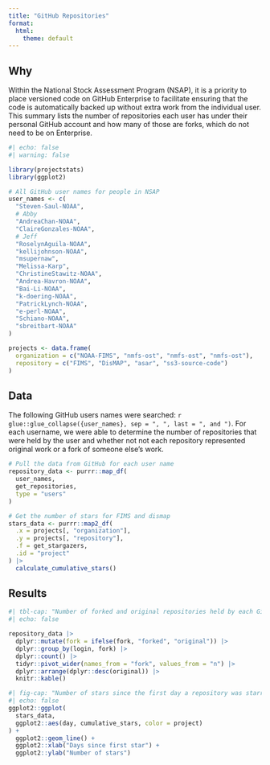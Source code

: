 ```yaml
---
title: "GitHub Repositories"
format:
  html:
    theme: default
---
```


## Why

Within the National Stock Assessment Program (NSAP), it is a priority to place versioned code on GitHub Enterprise to facilitate ensuring that the code is automatically backed up without extra work from the individual user. This summary lists the number of repositories each user has under their personal GitHub account and how many of those are forks, which do not need to be on Enterprise.

```r
#| echo: false
#| warning: false

library(projectstats)
library(ggplot2)

# All GitHub user names for people in NSAP
user_names <- c(
  "Steven-Saul-NOAA",
  # Abby
  "AndreaChan-NOAA",
  "ClaireGonzales-NOAA",
  # Jeff
  "RoselynAguila-NOAA",
  "kellijohnson-NOAA",
  "msupernaw",
  "Melissa-Karp",
  "ChristineStawitz-NOAA",
  "Andrea-Havron-NOAA",
  "Bai-Li-NOAA",
  "k-doering-NOAA",
  "PatrickLynch-NOAA",
  "e-perl-NOAA",
  "Schiano-NOAA",
  "sbreitbart-NOAA"
)

projects <- data.frame(
  organization = c("NOAA-FIMS", "nmfs-ost", "nmfs-ost", "nmfs-ost"),
  repository = c("FIMS", "DisMAP", "asar", "ss3-source-code")
)
```

## Data

The following GitHub users names were searched: `r glue::glue_collapse({user_names}, sep = ", ", last = ", and ")`. For each username, we were able to determine the number of repositories that were held by the user and whether not not each repository represented original work or a fork of someone else's work.

```r
# Pull the data from GitHub for each user name
repository_data <- purrr::map_df(
  user_names,
  get_repositories,
  type = "users"
)

# Get the number of stars for FIMS and dismap
stars_data <- purrr::map2_df(
  .x = projects[, "organization"],
  .y = projects[, "repository"],
  .f = get_stargazers,
  .id = "project"
) |>
  calculate_cumulative_stars()
```


## Results
```r
#| tbl-cap: "Number of forked and original repositories held by each GitHub user name."
#| echo: false

repository_data |>
  dplyr::mutate(fork = ifelse(fork, "forked", "original")) |>
  dplyr::group_by(login, fork) |>
  dplyr::count() |>
  tidyr::pivot_wider(names_from = "fork", values_from = "n") |>
  dplyr::arrange(dplyr::desc(original)) |>
  knitr::kable()
```

```r
#| fig-cap: "Number of stars since the first day a repository was starred."
#| echo: false
ggplot2::ggplot(
  stars_data,
  ggplot2::aes(day, cumulative_stars, color = project)
) +
  ggplot2::geom_line() +
  ggplot2::xlab("Days since first star") +
  ggplot2::ylab("Number of stars")
```

